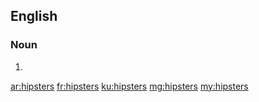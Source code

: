 ==English==

===Noun===
{{head|en}}

# {{plural of|hipster}}

[[ar:hipsters]]
[[fr:hipsters]]
[[ku:hipsters]]
[[mg:hipsters]]
[[my:hipsters]]